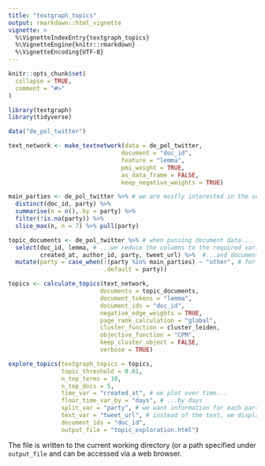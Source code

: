 ```yaml
---
title: "textgraph_topics"
output: rmarkdown::html_vignette
vignette: >
  %\VignetteIndexEntry{textgraph_topics}
  %\VignetteEngine{knitr::rmarkdown}
  %\VignetteEncoding{UTF-8}
---
```


```r
knitr::opts_chunk$set(
  collapse = TRUE,
  comment = "#>"
)
```

```r
library(textgraph)
library(tidyverse)
```

```r
data("de_pol_twitter")
```


```r
text_network <- make_textnetwork(data = de_pol_twitter,
                                document = "doc_id",
                                feature = "lemma",
                                pmi_weight = TRUE,
                                as_data_frame = FALSE,
                                keep_negative_weights = TRUE)
```

```r

main_parties <- de_pol_twitter %>% # we are mostly interested in the seven parties with the most tweets, which, unsurprisingly, are Germany's biggest parties
  distinct(doc_id, party) %>% 
  summarise(n = n(),.by = party) %>% 
  filter(!is.na(party)) %>% 
  slice_max(n, n = 7) %>% pull(party)

topic_documents <- de_pol_twitter %>% # when passing document data...
  select(doc_id, lemma, # ...we reduce the columns to the required variables...
         created_at, author_id, party, tweet_url) %>%  #...and document (not token!) metadata
  mutate(party = case_when(!(party %in% main_parties) ~ "other", # for all parties not among the big 7, we set the variable to "other"
                           .default = party))

topics <- calculate_topics(text_network,
                          documents = topic_documents,
                          document_tokens = "lemma",
                          document_ids = "doc_id",
                          negative_edge_weights = TRUE,
                          page_rank_calculation = "global",
                          cluster_function = cluster_leiden,
                          objective_function = "CPM",
                          keep_cluster_object = FALSE,
                          verbose = TRUE)
```

```r
explore_topics(textgraph_topics = topics,
               topic_threshold = 0.01,
               n_top_terms = 10,
               n_top_docs = 5,
               time_var = "created_at", # we plot over time...
               floor_time_var_by = "days", # ...by days
               split_var = "party", # we want information for each party
               text_var = "tweet_url", # instead of the text, we display the tweet URL
               document_ids = "doc_id",
               output_file = "topic_exploration.html")

```


The file is written to the current working directory (or a path specified under `output_file` and can be accessed via a web browser.
